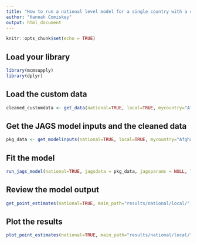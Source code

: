```yaml
---
title: "How to run a national level model for a single country with a custom dataset"
author: "Hannah Comiskey"
output: html_document
---
```



```r
knitr::opts_chunk$set(echo = TRUE)
```

## Load your library

```r
library(mcmsupply)
library(dplyr)
```

## Load the custom data 

```r
cleaned_customdata <- get_data(national=TRUE, local=TRUE, mycountry="Afghanistan", fp2030=TRUE, surveydata_filepath="data-raw/sample_custom_datasets/national_user_input_test_correct.xlsx")

```

## Get the JAGS model inputs and the cleaned data

```r
pkg_data <- get_modelinputs(national=TRUE, local=TRUE, mycountry="Afghanistan", startyear=1990, endyear=2025.5, nsegments=12, raw_data = cleaned_customdata)

```

## Fit the model 

```r
run_jags_model(national=TRUE, jagsdata = pkg_data, jagsparams = NULL, local=TRUE, main_path = "results/national/local/", n_iter = 80000, n_burnin = 10000, n_thin = 35, mycountry="Afghanistan")
```

## Review the  model output

```r
get_point_estimates(national=TRUE, main_path="results/national/local/", pkg_data, local=TRUE, mycountry="Afghanistan")
```

## Plot the results

```r
plot_point_estimates(national=TRUE, main_path="results/national/local/", vis_path="visualisation/national/local/", pkg_data, local=TRUE, mycountry="Afghanistan")
```
